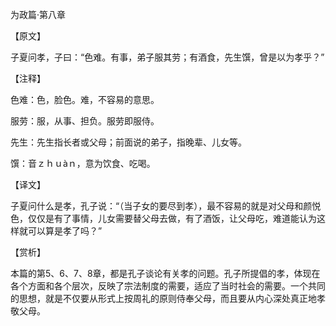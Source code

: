 

为政篇·第八章

【原文】

子夏问孝，子曰：“色难。有事，弟子服其劳；有酒食，先生馔，曾是以为孝乎？”

【注释】

色难：色，脸色。难，不容易的意思。

服劳：服，从事、担负。服劳即服侍。

先生：先生指长者或父母；前面说的弟子，指晚辈、儿女等。

馔：音ｚｈｕàｎ，意为饮食、吃喝。

【译文】

子夏问什么是孝，孔子说：“（当子女的要尽到孝），最不容易的就是对父母和颜悦色，仅仅是有了事情，儿女需要替父母去做，有了酒饭，让父母吃，难道能认为这样就可以算是孝了吗？”

【赏析】

本篇的第5、6、7、8章，都是孔子谈论有关孝的问题。孔子所提倡的孝，体现在各个方面和各个层次，反映了宗法制度的需要，适应了当时社会的需要。一个共同的思想，就是不仅要从形式上按周礼的原则侍奉父母，而且要从内心深处真正地孝敬父母。

